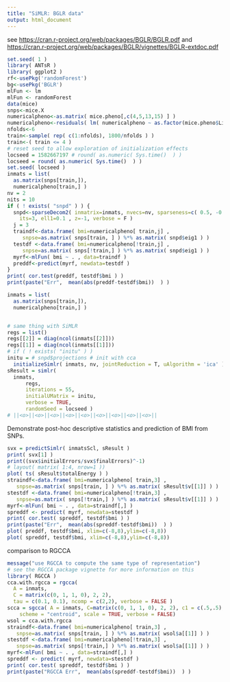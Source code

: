 ```yaml
---
title: "SiMLR: BGLR data"
output: html_document
---
```


see [https://cran.r-project.org/web/packages/BGLR/BGLR.pdf](https://cran.r-project.org/web/packages/BGLR/BGLR.pdf) and [https://cran.r-project.org/web/packages/BGLR/vignettes/BGLR-extdoc.pdf](https://cran.r-project.org/web/packages/BGLR/vignettes/BGLR-extdoc.pdf)


```r
set.seed( 1 )
library( ANTsR )
library( ggplot2 )
rf<-usePkg('randomForest')
bg<-usePkg('BGLR')
mlFun <- lm
mlFun <- randomForest
data(mice)
snps<-mice.X
numericalpheno<-as.matrix( mice.pheno[,c(4,5,13,15) ] )
numericalpheno<-residuals( lm( numericalpheno ~ as.factor(mice.pheno$Litter) ) )
nfolds<-6
train<-sample( rep( c(1:nfolds), 1800/nfolds ) )
train<-( train <= 4 )
# reset seed to allow exploration of initialization effects
locseed = 1582667197 # round( as.numeric( Sys.time()  ) )
locseed = round( as.numeric( Sys.time()  ) )
set.seed( locseed )
inmats = list(
  as.matrix(snps[train,]),
  numericalpheno[train,] )
nv = 2
nits = 10
if ( ! exists( "snpd" ) ) {
  snpd<-sparseDecom2( inmatrix=inmats, nvecs=nv, sparseness=c( 0.5, -0.5 ),
    its=3, ell1=0.1 , z=-1, verbose = F )
  j = 3
  traindf<-data.frame( bmi=numericalpheno[ train,j] ,
     snpse=as.matrix( snps[train, ] ) %*% as.matrix( snpd$eig1 ) )
  testdf <-data.frame( bmi=numericalpheno[!train,j] ,
     snpse=as.matrix( snps[!train,] ) %*% as.matrix( snpd$eig1 ) )
  myrf<-mlFun( bmi ~ . , data=traindf )
  preddf<-predict(myrf, newdata=testdf )
}
print( cor.test(preddf, testdf$bmi ) )
print(paste("Err",  mean(abs(preddf-testdf$bmi))  ) )
```

```r
inmats = list(
  as.matrix(snps[train,]),
  numericalpheno[train,] )


# same thing with SiMLR
regs = list()
regs[[2]] = diag(ncol(inmats[[2]]))
regs[[1]] = diag(ncol(inmats[[1]]))
# if ( ! exists( "initu" ) )
initu = # snpd$projections # init with cca
  initializeSimlr( inmats, nv, jointReduction = T, uAlgorithm = 'ica' )
sResult = simlr(
  inmats,
      regs,
      iterations = 55,
      initialUMatrix = initu,
      verbose = TRUE,
      randomSeed = locseed )
# ||<o>||<o>||<o>||<o>||<o>||<o>||<o>||<o>||<o>||
```

Demonstrate post-hoc descriptive statistics and prediction of BMI
from SNPs.

```r
svx = predictSimlr( inmatsScl, sResult )
print( svx[1] )
print((svx$initialErrors/svx$finalErrors)^-1)
# layout( matrix( 1:4, nrow=1 ))
plot( ts( sResult$totalEnergy ) )
straindf<-data.frame( bmi=numericalpheno[ train,3] ,
   snpse=as.matrix( snps[train, ] ) %*% as.matrix( sResult$v[[1]] ) )
stestdf <-data.frame( bmi=numericalpheno[!train,3] ,
   snpse=as.matrix( snps[!train,] ) %*% as.matrix( sResult$v[[1]] ) )
myrf<-mlFun( bmi ~ . , data=straindf[,] )
spreddf <- predict( myrf, newdata=stestdf )
print( cor.test( spreddf, testdf$bmi ) )
print(paste("Err",  mean(abs(spreddf-testdf$bmi))  ) )
plot( preddf, testdf$bmi, xlim=c(-8,8),ylim=c(-8,8))
plot( spreddf, testdf$bmi, xlim=c(-8,8),ylim=c(-8,8))
```

comparison to RGCCA

```r
message("use RGCCA to compute the same type of representation")
# see the RGCCA package vignette for more information on this
library( RGCCA )
cca.with.rgcca = rgcca(
  A = inmats,
  C = matrix(c(0, 1, 1, 0), 2, 2),
  tau = c(0.1, 0.1), ncomp = c(2,2), verbose = FALSE )
scca = sgcca( A = inmats, C=matrix(c(0, 1, 1, 0), 2, 2), c1 = c(.5,.5), ncomp = c(2, 2),
    scheme = "centroid", scale = TRUE, verbose = FALSE)
wsol = cca.with.rgcca
straindf<-data.frame( bmi=numericalpheno[ train,3] ,
   snpse=as.matrix( snps[train, ] ) %*% as.matrix( wsol$a[[1]] ) )
stestdf <-data.frame( bmi=numericalpheno[!train,3] ,
   snpse=as.matrix( snps[!train,] ) %*% as.matrix( wsol$a[[1]] ) )
myrf<-mlFun( bmi ~ . , data=straindf[,] )
spreddf <- predict( myrf, newdata=stestdf )
print( cor.test( spreddf, testdf$bmi ) )
print(paste("RGCCA Err",  mean(abs(spreddf-testdf$bmi))  ) )
```
